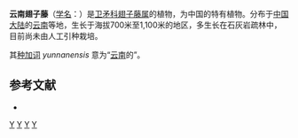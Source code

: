 {{Speciesbox
| genus = Loeseneriella
| species = yunnanensis
| authority = (Hu) A. C. Smith, 1945
| synonyms = ''Hippocratea yunnanensis'' <small>Hu</small>
}}

'''云南翅子藤'''（[[学名|学名]]：{{lang|la|''Loeseneriella yunnanensis''}}）是[[卫矛科|卫矛科]][[翅子藤属|翅子藤属]]的植物，为中国的特有植物。分布于[[中国大陆|中国大陆]]的[[云南|云南]]等地，生长于海拔700米至1,100米的地区，多生长在石灰岩疏林中，目前尚未由人工引种栽培。

其[[种加词|种加词]] ''yunnanensis'' 意为“[[云南|云南]]的”。

== 参考文献 ==
<div class="references-small">
* {{cite web| url =http://www.bioinfo.cn/db05/KmzwSpecies.php?action=view&id=2961| title =云南翅子藤| work =《中国高等植物数据库全库》| publisher =中国科学院微生物研究所| author =昆明植物研究所| accessdate =2009-02-23| deadurl =yes| archiveurl =https://web.archive.org/web/20160305110123/http://www.bioinfo.cn/db05/KmzwSpecies.php?action=view&id=2961| archivedate =2016-03-05}}
</div>
{{Taxonbar|from=Q10881008}}

[[Category:翅子藤属|Y]]
[[Category:云南植物|Y]]
[[Category:中国特有植物|Y]]
[[Category:1945年描述的植物|Y]]